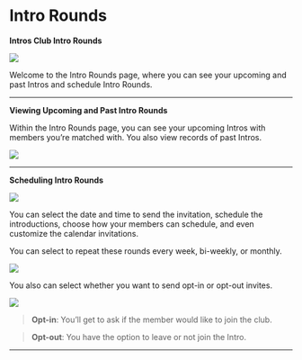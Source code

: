 # Intro Rounds

**Intros Club Intro Rounds**

![](/images/intro-rounds1.png)

Welcome to the Intro Rounds page, where you can see your upcoming and past Intros and schedule Intro Rounds.

---

**Viewing Upcoming and Past Intro Rounds**

Within the Intro Rounds page, you can see your upcoming Intros with members you’re matched with. You also view records of past Intros. 

![](/images/intro-rounds2.png)

---

**Scheduling Intro Rounds**

![](/images/intro-rounds3.png)

You can select the date and time to send the invitation, schedule the introductions, choose how your members can schedule, and even customize the calendar invitations.

You can select to repeat these rounds every week, bi-weekly, or monthly. 

![](/images/intro-rounds4.png)

You also can select whether you want to send opt-in or opt-out invites. 

![](/images/intro-rounds5.png)

> **Opt-in**: You’ll get to ask if the member would like to join the club.
> 

> **Opt-out**: You have the option to leave or not join the Intro.

---

